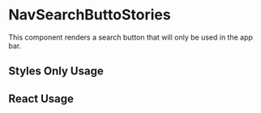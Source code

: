 
<Meta of={NavSearchButtonStories} />

# NavSearchButtoStories

This component renders a search button that will only be used in the app bar.

## Styles Only Usage

<Canvas of={NavSearchButtonStories.StylesOnlyUsage} />

<RenderHtmlMarkup of={NavSearchButtonStories.StylesOnlyUsage} />

## React Usage

<Canvas of={NavSearchButtonStories.ReactUsage} />

<RenderHtmlMarkup of={NavSearchButtonStories.ReactUsage} />
